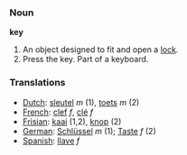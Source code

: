 === Noun ===

'''key'''

#An object designed to fit and open a [[lock]].
#Press the key. Part of a keyboard.

=== Translations ===
*[[Dutch]]: [[sleutel]] ''m'' (1), [[toets]] ''m'' (2)
*[[French]]: [[clef]] ''f'', [[clé]] ''f''
*[[Frisian]]: [[kaai]] (1,2), [[knop]] (2)
*[[German]]: [[Schlüssel]] ''m'' (1); [[Taste]] ''f'' (2)
*[[Spanish]]: [[llave]] ''f''
